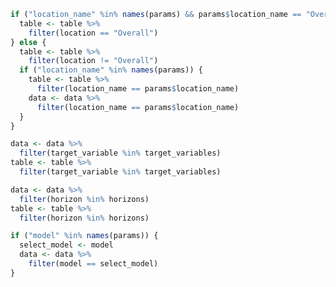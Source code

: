 <!--- Chunk to filter data and scores to keep only the relevant locations, horizons and target varaibles. Is is separated from the global scoring step
so that we can cache the loading and scoring step.. -->
```r
if ("location_name" %in% names(params) && params$location_name == "Overall") {
  table <- table %>%
    filter(location == "Overall")
} else {
  table <- table %>%
    filter(location != "Overall")
  if ("location_name" %in% names(params)) {
    table <- table %>%
      filter(location_name == params$location_name)
    data <- data %>%
      filter(location_name == params$location_name)
  }
}

data <- data %>%
  filter(target_variable %in% target_variables)
table <- table %>%
  filter(target_variable %in% target_variables)

data <- data %>%
  filter(horizon %in% horizons)
table <- table %>%
  filter(horizon %in% horizons)

if ("model" %in% names(params)) {
  select_model <- model
  data <- data %>%
    filter(model == select_model)
}
```

## {.unlisted .unnumbered}
